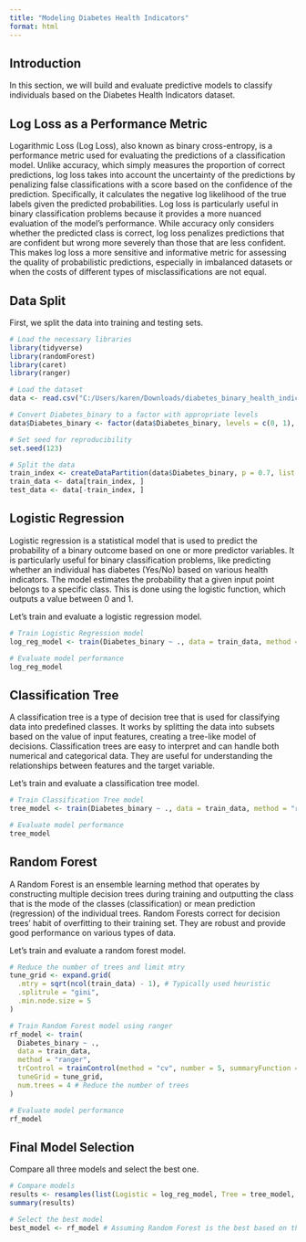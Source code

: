 ```yaml
---
title: "Modeling Diabetes Health Indicators"
format: html
---
```


## Introduction

In this section, we will build and evaluate predictive models to classify individuals based on the Diabetes Health Indicators dataset.

## Log Loss as a Performance Metric

Logarithmic Loss (Log Loss), also known as binary cross-entropy, is a performance metric used for evaluating the predictions of a classification model. Unlike accuracy, which simply measures the proportion of correct predictions, log loss takes into account the uncertainty of the predictions by penalizing false classifications with a score based on the confidence of the prediction. Specifically, it calculates the negative log likelihood of the true labels given the predicted probabilities. Log loss is particularly useful in binary classification problems because it provides a more nuanced evaluation of the model's performance. While accuracy only considers whether the predicted class is correct, log loss penalizes predictions that are confident but wrong more severely than those that are less confident. This makes log loss a more sensitive and informative metric for assessing the quality of probabilistic predictions, especially in imbalanced datasets or when the costs of different types of misclassifications are not equal.

## Data Split

First, we split the data into training and testing sets.

```r

# Load the necessary libraries
library(tidyverse)
library(randomForest)
library(caret)
library(ranger)

# Load the dataset
data <- read.csv("C:/Users/karen/Downloads/diabetes_binary_health_indicators_BRFSS2015.csv")

# Convert Diabetes_binary to a factor with appropriate levels
data$Diabetes_binary <- factor(data$Diabetes_binary, levels = c(0, 1), labels = c("No", "Yes"))

# Set seed for reproducibility
set.seed(123)

# Split the data
train_index <- createDataPartition(data$Diabetes_binary, p = 0.7, list = FALSE)
train_data <- data[train_index, ]
test_data <- data[-train_index, ]
```

## Logistic Regression

Logistic regression is a statistical model that is used to predict the probability of a binary outcome based on one or more predictor variables. It is particularly useful for binary classification problems, like predicting whether an individual has diabetes (Yes/No) based on various health indicators. The model estimates the probability that a given input point belongs to a specific class. This is done using the logistic function, which outputs a value between 0 and 1.

Let's train and evaluate a logistic regression model.

```r
# Train Logistic Regression model
log_reg_model <- train(Diabetes_binary ~ ., data = train_data, method = "glm", family = "binomial", trControl = trainControl(method = "cv", number = 5, summaryFunction = mnLogLoss, classProbs = TRUE))

# Evaluate model performance
log_reg_model

```

## Classification Tree

A classification tree is a type of decision tree that is used for classifying data into predefined classes. It works by splitting the data into subsets based on the value of input features, creating a tree-like model of decisions. Classification trees are easy to interpret and can handle both numerical and categorical data. They are useful for understanding the relationships between features and the target variable.

Let's train and evaluate a classification tree model. 

```r
# Train Classification Tree model
tree_model <- train(Diabetes_binary ~ ., data = train_data, method = "rpart", trControl = trainControl(method = "cv", number = 5, summaryFunction = mnLogLoss, classProbs = TRUE), tuneGrid = expand.grid(cp = seq(0.01, 0.1, by = 0.01)))

# Evaluate model performance
tree_model


```

## Random Forest


A Random Forest is an ensemble learning method that operates by constructing multiple decision trees during training and outputting the class that is the mode of the classes (classification) or mean prediction (regression) of the individual trees. Random Forests correct for decision trees' habit of overfitting to their training set. They are robust and provide good performance on various types of data.

Let's train and evaluate a random forest model.

```r
# Reduce the number of trees and limit mtry
tune_grid <- expand.grid(
  .mtry = sqrt(ncol(train_data) - 1), # Typically used heuristic
  .splitrule = "gini",
  .min.node.size = 5
)

# Train Random Forest model using ranger
rf_model <- train(
  Diabetes_binary ~ ., 
  data = train_data, 
  method = "ranger", 
  trControl = trainControl(method = "cv", number = 5, summaryFunction = mnLogLoss, classProbs = TRUE),
  tuneGrid = tune_grid,
  num.trees = 4 # Reduce the number of trees
)

# Evaluate model performance
rf_model

```

## Final Model Selection 

Compare all three models and select the best one.

```r
# Compare models
results <- resamples(list(Logistic = log_reg_model, Tree = tree_model, RF = rf_model))
summary(results)

# Select the best model
best_model <- rf_model # Assuming Random Forest is the best based on the summary

```

